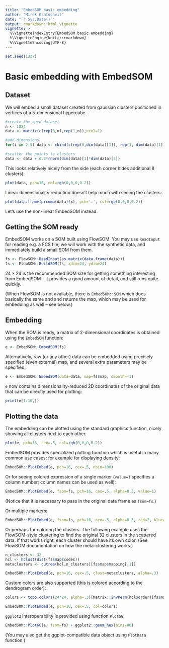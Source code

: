 ```yaml
---
title: "EmbedSOM basic embedding"
author: "Mirek Kratochvil"
date: "`r Sys.Date()`"
output: rmarkdown::html_vignette
vignette: >
  %\VignetteIndexEntry{EmbedSOM basic embedding}
  %\VignetteEngine{knitr::rmarkdown}
  %\VignetteEncoding{UTF-8}
---
```


```r
set.seed(1337)
```

# Basic embedding with EmbedSOM

## Dataset

We will embed a small dataset created from gaussian clusters positioned in vertices of a 5-dimensional hypercube.

```r
#create the seed dataset
n <- 1024
data <- matrix(c(rep(0,n),rep(1,n)),ncol=1)

#add dimensions
for(i in 2:5) data <- cbind(c(rep(0,dim(data)[1]), rep(1, dim(data)[1])),rbind(data,data))

#scatter the points to clusters
data <- data + 0.2*rnorm(dim(data)[1]*dim(data)[2])
```

This looks relatively nicely from the side (each corner hides additional 8 clusters):
```r
plot(data, pch=16, col=rgb(0,0,0,0.2))
```

Linear dimensionality reduction doesn't help much with seeing the clusters:
```r
plot(data.frame(prcomp(data)$x), pch='.', col=rgb(0,0,0,0.2))
```

Let's use the non-linear EmbedSOM instead.

## Getting the SOM ready

EmbedSOM works on a SOM built using FlowSOM. You may use `ReadInput` for reading e.g. a FCS file; we will work with the synthetic data, and immediately build a small SOM from them.
```r
fs <- FlowSOM::ReadInput(as.matrix(data.frame(data)))
fs <- FlowSOM::BuildSOM(fs, xdim=24, ydim=24)
```

$24\times24$ is the recommended SOM size for getting something interesting from EmbedSOM -- it provides a good amount of detail, and still runs quite quickly.

(When FlowSOM is not available, there is `EmbedSOM::SOM` which does basically the same and and returns the map, which may be used for embedding as well -- see below.)

## Embedding

When the SOM is ready, a matrix of 2-dimensional coordinates is obtained using the `EmbedSOM` function:

```r
e <- EmbedSOM::EmbedSOM(fs)
```

Alternatively, raw (or any other) data can be embedded using precisely specified (even external) map, and several extra parameters may be specified:

```r
e <- EmbedSOM::EmbedSOM(data=data, map=fs$map, smooth=-1)
```

`e` now contains dimensionality-reduced 2D coordinates of the original data that can be directly used for plotting:

```r
print(e[1:10,])
```

## Plotting the data

The embedding can be plotted using the standard graphics function, nicely showing all clusters next to each other.

```r
plot(e, pch=16, cex=.5, col=rgb(0,0,0,0.2))
```

EmbedSOM provides specialized plotting function which is useful in many common use cases; for example for displaying density:

```r
EmbedSOM::PlotEmbed(e, pch=16, cex=.5, nbin=100)
```

Or for seeing colored expression of a single marker (`value=1` specifies a column number; column names can be used as well):
```r
EmbedSOM::PlotEmbed(e, fsom=fs, pch=16, cex=.5, alpha=0.3, value=1)
```

(Notice that it is necessary to pass in the original data frame as `fsom=fs`.)

Or multiple markers:
```r
EmbedSOM::PlotEmbed(e, fsom=fs, pch=16, cex=.5, alpha=0.3, red=2, blue=4)
```

Or perhaps for coloring the clusters. The following example uses the FlowSOM-style clustering to find the original 32 clusters in the scattered data. If that works right, each cluster should have its own color. (See FlowSOM documentation on how the meta-clustering works.)
```r
n_clusters <- 32
hcl <- hclust(dist(fs$map$codes))
metaclusters <- cutree(hcl,n_clusters)[fs$map$mapping[,1]]

EmbedSOM::PlotEmbed(e, pch=16, cex=.5, clust=metaclusters, alpha=.3)
```

Custom colors are also supported (this is colored according to the dendrogram order):
```r
colors <- topo.colors(24*24, alpha=.3)[Matrix::invPerm(hcl$order)[fs$map$mapping[,1]]]

EmbedSOM::PlotEmbed(e, pch=16, cex=.5, col=colors)
```

`ggplot2` interoperability is provided using function `PlotGG`:
```r
EmbedSOM::PlotGG(e, fsom=fs) + ggplot2::geom_hex(bins=80)
```

(You may also get the ggplot-compatible data object using `PlotData` function.)

